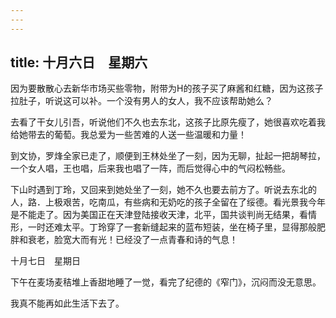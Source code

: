 ```yaml
---
---
---
```

title: 十月六日　星期六
---




因为要散散心去新华市场买些零物，附带为H的孩子买了麻酱和红糖，因为这孩子拉肚子，听说这可以补。一个没有男人的女人，我不应该帮助她么？

去看了干女儿引吾，听说他们不久也去东北，这孩子比原先瘦了，她很喜欢吃着我给她带去的葡萄。我总爱为一些苦难的人送一些温暖和力量！

到文协，罗烽全家已走了，顺便到王林处坐了一刻，因为无聊，扯起一把胡琴拉，一个女人唱，王也唱，后来我也唱了一阵，而后觉得心中的气闷松畅些。

下山时遇到丁玲，又回来到她处坐了一刻，她不久也要去前方了。听说去东北的人，路．上极艰苦，吃南瓜，有些病和无奶吃的孩子全留在了绥德。看光景我今年是不能走了。因为美国正在天津登陆接收天津，北平，国共谈判尚无结果，看情形，一时还难太平。丁玲穿了一套新缝起来的蓝布短装，坐在椅子里，显得那般肥胖和衰老，脸宽大而有光！已经没了一点青春和诗的气息！





十月七日　星期日


下午在麦场麦秸堆上香甜地睡了一觉，看完了纪德的《窄门》，沉闷而没无意思。

我真不能再如此生活下去了。